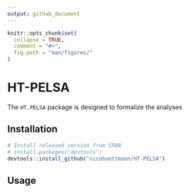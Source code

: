 ```yaml
---
output: github_document
---
```


<!-- README.md is generated from README.Rmd. Please edit that file -->

```r
knitr::opts_chunk$set(
  collapse = TRUE,
  comment = "#>",
  fig.path = "man/figures/"
)
```

# HT-PELSA 

The `HT.PELSA` package is designed to formalize the analyses 

## Installation


```r
# Install released version from CRAN
# install.packages("devtools")
devtools::install_github("nicohuettmann/HT-PELSA")
```


## Usage





